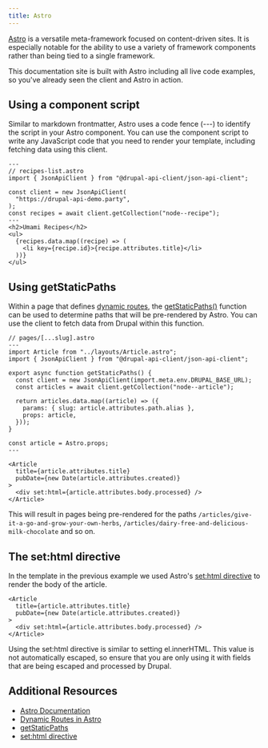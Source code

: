 ```yaml
---
title: Astro
---
```


[Astro](https://astro.build/) is a versatile meta-framework focused on content-driven sites. It is especially notable for the ability to use a variety of framework components rather than being tied to a single framework.

This documentation site is built with Astro including all live code examples, so you've already seen the client and Astro in action.

## Using a component script

Similar to markdown frontmatter, Astro uses a code fence (---) to identify the script in your Astro component. You can use the component script to write any JavaScript code that you need to render your template, including fetching data using this client.

```astro live
---
// recipes-list.astro
import { JsonApiClient } from "@drupal-api-client/json-api-client";

const client = new JsonApiClient(
  "https://drupal-api-demo.party",
);
const recipes = await client.getCollection("node--recipe");
---
<h2>Umami Recipes</h2>
<ul>
  {recipes.data.map((recipe) => (
    <li key={recipe.id}>{recipe.attributes.title}</li>
  ))}
</ul>

```

## Using getStaticPaths

Within a page that defines [dynamic routes](https://docs.astro.build/en/guides/routing/#dynamic-routes), the [getStaticPaths()](https://docs.astro.build/en/reference/api-reference/#getstaticpaths) function can be used to determine paths that will be pre-rendered by Astro. You can use the client to fetch data from Drupal within this function.

```astro
// pages/[...slug].astro
---
import Article from "../layouts/Article.astro";
import { JsonApiClient } from "@drupal-api-client/json-api-client";

export async function getStaticPaths() {
  const client = new JsonApiClient(import.meta.env.DRUPAL_BASE_URL);
  const articles = await client.getCollection("node--article");

  return articles.data.map((article) => ({
    params: { slug: article.attributes.path.alias },
    props: article,
  }));
}

const article = Astro.props;
---

<Article
  title={article.attributes.title}
  pubDate={new Date(article.attributes.created)}
>
  <div set:html={article.attributes.body.processed} />
</Article>
```

This will result in pages being pre-rendered for the paths `/articles/give-it-a-go-and-grow-your-own-herbs`, `/articles/dairy-free-and-delicious-milk-chocolate` and so on.

## The set:html directive

In the template in the previous example we used Astro's [set:html directive](https://docs.astro.build/en/reference/directives-reference/#sethtml) to render the body of the article.

```astro
<Article
  title={article.attributes.title}
  pubDate={new Date(article.attributes.created)}
>
  <div set:html={article.attributes.body.processed} />
</Article>
```

Using the set:html directive is similar to setting el.innerHTML. This value is not automatically escaped, so ensure that you are only using it with fields that are being escaped and processed by Drupal.

## Additional Resources

- [Astro Documentation](https://docs.astro.build/)
- [Dynamic Routes in Astro](https://docs.astro.build/en/guides/routing/#dynamic-routes)
- [getStaticPaths](https://docs.astro.build/en/reference/api-reference/#getstaticpaths)
- [set:html directive](https://docs.astro.build/en/reference/directives-reference/#sethtml)
